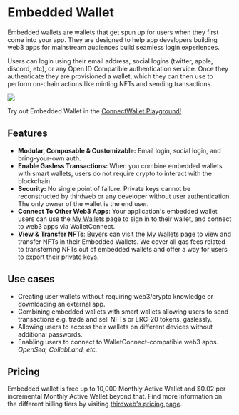 
# Embedded Wallet

Embedded wallets are wallets that get spun up for users when they first come into your app. They are designed to help app developers building web3 apps for mainstream audiences build seamless login experiences.

Users can login using their email address, social logins (twitter, apple, discord, etc), or any Open ID Compatible authentication service. Once they authenticate they are provisioned a wallet, which they can then use to perform on-chain actions like minting NFTs and sending transactions.

<div className="border rounded-lg p-6">
	<Image src={EmbedOverview} />
</div>

<Callout variant='info' title="Playground">

Try out Embedded Wallet in the [ConnectWallet Playground!](https://thirdweb.com/dashboard/wallets/connect)

</Callout>

## Features

- **Modular, Composable & Customizable:** Email login, social login, and bring-your-own auth.
- **Enable Gasless Transactions:** When you combine embedded wallets with smart wallets, users do not require crypto to interact with the blockchain.
- **Security:** No single point of failure. Private keys cannot be reconstructed by thirdweb or any developer without user authentication. The only owner of the wallet is the end user.
- **Connect To Other Web3 Apps**: Your application's embedded wallet users can use the [My Wallets](https://ews.thirdweb.com/wallet) page to sign in to their wallet, and connect to web3 apps via WalletConnect.
- **View & Transfer NFTs**: Buyers can visit the [My Wallets](https://ews.thirdweb.com/wallet) page to view and transfer NFTs in their Embedded Wallets. We cover all gas fees related to transferring NFTs out of embedded wallets and offer a way for users to export their private keys.

## Use cases

- Creating user wallets without requiring web3/crypto knowledge or downloading an external app.
- Combining embedded wallets with smart wallets allowing users to send transactions e.g. trade and sell NFTs or ERC-20 tokens, gaslessly.
- Allowing users to access their wallets on different devices without additional passwords.
- Enabling users to connect to WalletConnect-compatible web3 apps. _OpenSea, CollabLand, etc._

## Pricing

Embedded wallet is free up to 10,000 Monthly Active Wallet and $0.02 per incremental Monthly Active Wallet beyond that. Find more information on the different billing tiers by visiting [thirdweb's pricing page](https://thirdweb.com/pricing).

